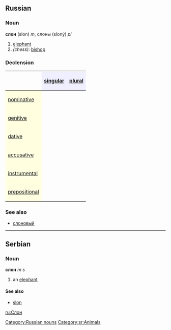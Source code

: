==Russian==
[[Category:Russian nouns]]
===Noun===
'''слон''' (slon) ''m'', слоны (sloný) ''pl''

# [[elephant]]
#''(chess)'': [[bishop]]

===Declension===
{| border="1" cellpadding="4" cellspacing="0"
!
! style="background-color: #EFEFFF" align="center"|[[singular]]
! style="background-color: #EFEFFF" align="center"|[[plural]]
|-
! style="background-color: #FFFFE0" align="left"|[[nominative case|nominative]]
| align="center"|{{RUchar|слон}}
| align="center"|{{RUchar|слоны́}}
|-
! style="background-color: #FFFFE0" align="left"|[[genitive case|genitive]]
| align="center"|{{RUchar|слона́}}
| align="center"|{{RUchar|слоно́в}}
|-
! style="background-color: #FFFFE0" align="left"|[[dative case|dative]]
| align="center"|{{RUchar|слону́}}
| align="center"|{{RUchar|слона́м}}
|-
! style="background-color: #FFFFE0" align="left"|[[accusative case|accusative]]
| align="center"|{{RUchar|слона́}}
| align="center"|{{RUchar|слоно́в}}
|-
! style="background-color: #FFFFE0" align="left"|[[instrumental case|instrumental]]
| align="center"|{{RUchar|слоно́м}}
| align="center"|{{RUchar|слона́ми}}
|-
! style="background-color: #FFFFE0" align="left"|[[prepositional case|prepositional]]
| align="center"|{{RUchar|о слоне́}}
| align="center"|{{RUchar|о слона́х}}
|}

===See also===
*[[слоновый]]

----

==Serbian==
===Noun===
'''слон''' ''m s''
#an [[elephant]]
====See also====
*[[slon]]
[[Category:sr:Animals]]

[[ru:Слон]]